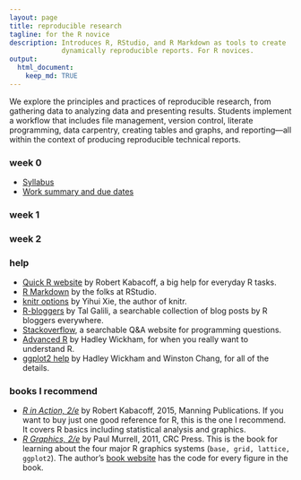 ```yaml
---
layout: page
title: reproducible research
tagline: for the R novice
description: Introduces R, RStudio, and R Markdown as tools to create
             dynamically reproducible reports. For R novices. 
output: 
  html_document:
    keep_md: TRUE
---
```


We explore the principles and practices of reproducible research, from gathering data to analyzing data and presenting results. Students implement a  workflow that includes file management, version control, literate programming, data carpentry, creating tables and graphs, and reporting---all within the context of producing reproducible technical reports.






### week 0 

- [Syllabus](pages/cm001_syllabus.html) 
- [Work summary and due dates](pages/cm002_deadlines.html)


### week 1


### week 2 


### help  

- [Quick R website](http://www.statmethods.net/) by Robert Kabacoff, a big help for everyday R tasks. 
- [R Markdown](http://rmarkdown.rstudio.com/) by the folks at RStudio. 
- [knitr options](http://yihui.name/knitr/options/) by Yihui Xie, the author of knitr.  
- [R-bloggers](https://www.r-bloggers.com/) by Tal Galili, a searchable collection of blog posts by R bloggers everywhere. 
- [Stackoverflow](http://stackoverflow.com/questions/tagged/r), a searchable Q&A website for programming questions. 
- [Advanced R](http://adv-r.had.co.nz/) by Hadley Wickham, for when you really want to understand R. 
- [ggplot2 help](http://docs.ggplot2.org/current/index.html) by Hadley Wickham and Winston Chang, for all of the details. 

### books I recommend

- [*R in Action, 2/e*](https://www.manning.com/books/r-in-action-second-edition) by Robert Kabacoff, 2015, Manning Publications. If you want to buy just one good reference for R, this is the one I recommend. It covers R basics including statistical analysis and graphics. 
- [*R Graphics, 2/e*](https://www.crcpress.com/R-Graphics-Second-Edition/Murrell/p/book/9781439831762) by Paul Murrell, 2011, CRC Press. This is the book for learning about the four major R graphics systems (`base, grid, lattice, ggplot2`).  The author's [book website](https://www.stat.auckland.ac.nz/~paul/RG2e/) has the code for every figure in the book. 




